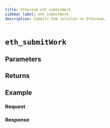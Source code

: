 ```yaml
---
title: Ethereum eth_submitWork
sidebar_label: eth_submitWork
description: Submits PoW solution on Ethereum.
---
```




# `eth_submitWork`

<Description />

## Parameters


<Params />

## Returns


<Returns />

## Example


<Example />

### Request


<Request />

### Response


<Response />
